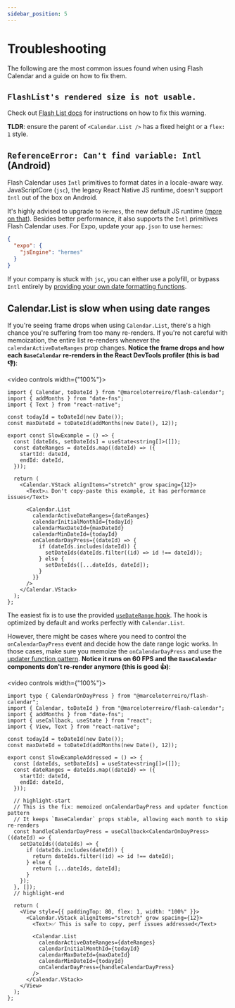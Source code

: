 ```yaml
---
sidebar_position: 5
---
```



# Troubleshooting

The following are the most common issues found when using Flash Calendar and a
guide on how to fix them.

## `FlashList's rendered size is not usable.`

Check out [Flash List
docs](https://shopify.github.io/flash-list/docs/known-issues/#1-flashlists-rendered-size-is-not-usable-warning)
for instructions on how to fix this warning.

**TLDR**: ensure the parent of `<Calendar.List />` has a fixed height or a
`flex: 1` style.

## `ReferenceError: Can't find variable: Intl` (Android)

Flash Calendar uses `Intl` primitives to format dates in a locale-aware way.
JavaScriptCore (`jsc`), the legacy React Native JS runtime, doesn't support
`Intl` out of the box on Android.

It's highly advised to upgrade to `Hermes`, the new default JS runtime ([more on
that](https://reactnative.dev/docs/hermes)). Besides better performance, it also
supports the `Intl` primitives Flash Calendar uses. For Expo, update your
`app.json` to use `hermes`:

```json
{
  "expo": {
    "jsEngine": "hermes"
  }
}
```

If your company is stuck with `jsc`, you can either use a polyfill, or bypass
`Intl` entirely by [providing your own date formatting
functions](/fundamentals/usage#custom-date-formatting).

## Calendar.List is slow when using date ranges

If you're seeing frame drops when using `Calendar.List`, there's a high chance
you're suffering from too many re-renders. If you're not careful with
memoization, the entire list re-renders whenever the `calendarActiveDateRanges`
prop changes. **Notice the frame drops and how each `BaseCalendar` re-renders in
the React DevTools profiler (this is bad 👎)**:

<VStack spacing={24} alignItems="flex-start">

<video controls width={"100%"}>
  <source src={slowBefore} type="video/mp4" />
</video>

<div>

```tsx
import { Calendar, toDateId } from "@marceloterreiro/flash-calendar";
import { addMonths } from "date-fns";
import { Text } from "react-native";

const todayId = toDateId(new Date());
const maxDateId = toDateId(addMonths(new Date(), 12));

export const SlowExample = () => {
  const [dateIds, setDateIds] = useState<string[]>([]);
  const dateRanges = dateIds.map((dateId) => ({
    startId: dateId,
    endId: dateId,
  }));

  return (
    <Calendar.VStack alignItems="stretch" grow spacing={12}>
      <Text>⚠️ Don't copy-paste this example, it has performance issues</Text>

      <Calendar.List
        calendarActiveDateRanges={dateRanges}
        calendarInitialMonthId={todayId}
        calendarMaxDateId={maxDateId}
        calendarMinDateId={todayId}
        onCalendarDayPress={(dateId) => {
          if (dateIds.includes(dateId)) {
            setDateIds(dateIds.filter((id) => id !== dateId));
          } else {
            setDateIds([...dateIds, dateId]);
          }
        }}
      />
    </Calendar.VStack>
  );
};
```

</div>

</VStack>

The easiest fix is to use the provided [`useDateRange`
hook](/fundamentals/usage#date-range-picker). The hook is optimized by default
and works perfectly with `Calendar.List`.

However, there might be cases where you need to control the `onCalendarDayPress`
event and decide how the date range logic works. In those cases, make sure you
memoize the `onCalendarDayPress` and use the [updater function
pattern](https://react.dev/reference/react/useState#updating-state-based-on-the-previous-state).
**Notice it runs on 60 FPS and the `BaseCalendar` components don't re-render
anymore (this is good 👍)**:

<VStack spacing={24} alignItems="flex-start">

<video controls width={"100%"}>
  <source src={slowAfter} type="video/mp4" />
</video>

<div>

```tsx
import type { CalendarOnDayPress } from "@marceloterreiro/flash-calendar";
import { Calendar, toDateId } from "@marceloterreiro/flash-calendar";
import { addMonths } from "date-fns";
import { useCallback, useState } from "react";
import { View, Text } from "react-native";

const todayId = toDateId(new Date());
const maxDateId = toDateId(addMonths(new Date(), 12));

export const SlowExampleAddressed = () => {
  const [dateIds, setDateIds] = useState<string[]>([]);
  const dateRanges = dateIds.map((dateId) => ({
    startId: dateId,
    endId: dateId,
  }));

  // highlight-start
  // This is the fix: memoized onCalendarDayPress and updater function pattern
  // It keeps `BaseCalendar` props stable, allowing each month to skip re-renders
  const handleCalendarDayPress = useCallback<CalendarOnDayPress>((dateId) => {
    setDateIds((dateIds) => {
      if (dateIds.includes(dateId)) {
        return dateIds.filter((id) => id !== dateId);
      } else {
        return [...dateIds, dateId];
      }
    });
  }, []);
  // highlight-end

  return (
    <View style={{ paddingTop: 80, flex: 1, width: "100%" }}>
      <Calendar.VStack alignItems="stretch" grow spacing={12}>
        <Text>✅ This is safe to copy, perf issues addressed</Text>

        <Calendar.List
          calendarActiveDateRanges={dateRanges}
          calendarInitialMonthId={todayId}
          calendarMaxDateId={maxDateId}
          calendarMinDateId={todayId}
          onCalendarDayPress={handleCalendarDayPress}
        />
      </Calendar.VStack>
    </View>
  );
};
```

</div>

</VStack>
